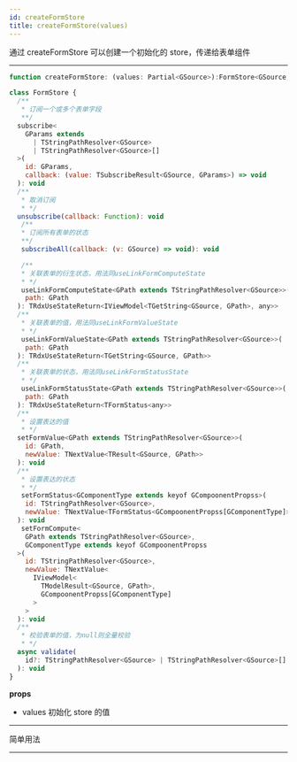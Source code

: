 ```yaml
---
id: createFormStore
title: createFormStore(values)
---
```


通过 createFormStore 可以创建一个初始化的 store，传递给表单组件

---

```jsx
function createFormStore: (values: Partial<GSource>):FormStore<GSource, GCompoonentPropss>

class FormStore {
  /**
   * 订阅一个或多个表单字段
   **/
  subscribe<
    GParams extends
      | TStringPathResolver<GSource>
      | TStringPathResolver<GSource>[]
  >(
    id: GParams,
    callback: (value: TSubscribeResult<GSource, GParams>) => void
  ): void
  /**
   * 取消订阅
   * */
  unsubscribe(callback: Function): void
   /**
   * 订阅所有表单的状态
   **/
   subscribeAll(callback: (v: GSource) => void): void

   /**
   * 关联表单的衍生状态，用法同useLinkFormComputeState
   * */
   useLinkFormComputeState<GPath extends TStringPathResolver<GSource>>(
    path: GPath
  ): TRdxUseStateReturn<IViewModel<TGetString<GSource, GPath>, any>>
  /**
   * 关联表单的值，用法同useLinkFormValueState
   * */
   useLinkFormValueState<GPath extends TStringPathResolver<GSource>>(
    path: GPath
  ): TRdxUseStateReturn<TGetString<GSource, GPath>>
  /**
   * 关联表单的状态，用法同useLinkFormStatusState
   * */
   useLinkFormStatusState<GPath extends TStringPathResolver<GSource>>(
    path: GPath
  ): TRdxUseStateReturn<TFormStatus<any>>
  /**
   * 设置表达的值
   * */
  setFormValue<GPath extends TStringPathResolver<GSource>>(
    id: GPath,
    newValue: TNextValue<TResult<GSource, GPath>>
  ): void
  /**
   * 设置表达的状态
   * */
   setFormStatus<GComponentType extends keyof GCompoonentPropss>(
    id: TStringPathResolver<GSource>,
    newValue: TNextValue<TFormStatus<GCompoonentPropss[GComponentType]>>
  ): void
   setFormCompute<
    GPath extends TStringPathResolver<GSource>,
    GComponentType extends keyof GCompoonentPropss
  >(
    id: TStringPathResolver<GSource>,
    newValue: TNextValue<
      IViewModel<
        TModelResult<GSource, GPath>,
        GCompoonentPropss[GComponentType]
      >
    >
  ): void
  /**
   * 校验表单的值，为null则全量校验
   * */
  async validate(
    id?: TStringPathResolver<GSource> | TStringPathResolver<GSource>[]
  ): void
}
```

**props**

- values 初始化 store 的值

---

简单用法


<ExampleCustomizer code={AtomSource} example={Atom} />

---
